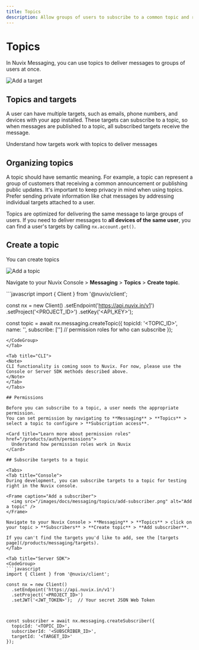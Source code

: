 ```yaml
---
title: Topics
description: Allow groups of users to subscribe to a common topic and receive the same notifications.
---
```


# Topics

In Nuvix Messaging, you can use topics to deliver messages to groups of users at once.

<Frame caption="Topics overview">
  <img src="/images/docs/messaging/topics/topics.png" alt="Add a target" />
</Frame>

## Topics and targets

A user can have multiple targets, such as emails, phone numbers, and devices with your app installed.
These targets can subscribe to a topic, so when messages are published to a topic, all subscribed targets receive the message.

<Card title="Learn more about targets" href="/products/messaging/targets">
  Understand how targets work with topics to deliver messages
</Card>

## Organizing topics

A topic should have semantic meaning.
For example, a topic can represent a group of customers that receiving a common announcement or publishing public updates.
It's important to keep privacy in mind when using topics.
Prefer sending private information like chat messages by addressing individual targets attached to a user.

Topics are optimized for delivering the same message to large groups of users.
If you need to deliver messages to **all devices of the same user**, you can find a user's targets by calling `nx.account.get()`.

## Create a topic

You can create topics

<Tabs>
<Tab title="Console">
<Frame caption="Add a topic">
  <img src="/images/docs/messaging/topics/create-topics.png" alt="Add a topic" />
</Frame>

Navigate to your Nuvix Console > **Messaging** > **Topics** > **Create topic**.
</Tab>

<Tab title="Server SDK">
<CodeGroup>
```javascript
import { Client } from '@nuvix/client';

const nx = new Client()
  .setEndpoint('https://api.nuvix.in/v1')
  .setProject('<PROJECT_ID>')
  .setKey('<API_KEY>');

const topic = await nx.messaging.createTopic({
  topicId: '<TOPIC_ID>',
  name: '<NAME>',
  subscribe: ['<ROLES>']  // permission roles for who can subscribe
});
```
</CodeGroup>
</Tab>

<Tab title="CLI">
<Note>
CLI functionality is coming soon to Nuvix. For now, please use the Console or Server SDK methods described above.
</Note>
</Tab>
</Tabs>

## Permissions

Before you can subscribe to a topic, a user needs the appropriate permission.
You can set permission by navigating to **Messaging** > **Topics** > select a topic to configure > **Subscription access**.

<Card title="Learn more about permission roles" href="/products/auth/permissions">
  Understand how permission roles work in Nuvix
</Card>

## Subscribe targets to a topic

<Tabs>
<Tab title="Console">
During development, you can subscribe targets to a topic for testing right in the Nuvix console.

<Frame caption="Add a subscriber">
  <img src="/images/docs/messaging/topics/add-subscriber.png" alt="Add a topic" />
</Frame>

Navigate to your Nuvix Console > **Messaging** > **Topics** > click on your topic > **Subscribers** > **Create topic** > **Add subscriber**.

If you can't find the targets you'd like to add, see the [targets page](/products/messaging/targets).
</Tab>

<Tab title="Server SDK">
<CodeGroup>
```javascript
import { Client } from '@nuvix/client';

const nx = new Client()
  .setEndpoint('https://api.nuvix.in/v1')
  .setProject('<PROJECT_ID>')
  .setJWT('<JWT_TOKEN>');  // Your secret JSON Web Token



const subscriber = await nx.messaging.createSubscriber({
  topicId: '<TOPIC_ID>',
  subscriberId: '<SUBSCRIBER_ID>',
  targetId: '<TARGET_ID>'
});
```
</CodeGroup>
</Tab>
</Tabs>